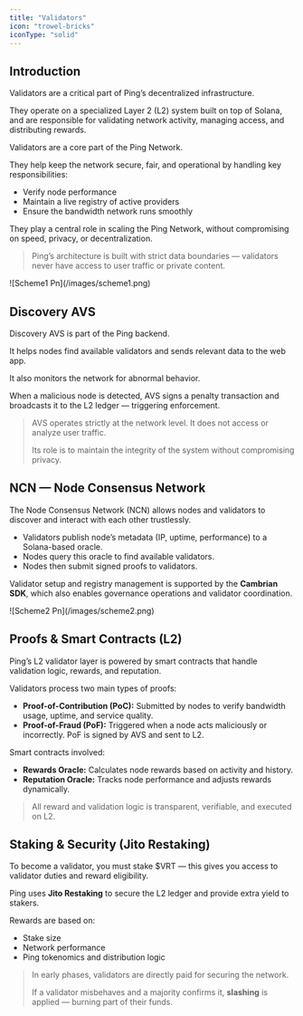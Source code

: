 ```yaml
---
title: "Validators"
icon: "trowel-bricks"
iconType: "solid"
---
```


## Introduction

Validators are a critical part of Ping’s decentralized infrastructure.

They operate on a specialized Layer 2 (L2) system built on top of Solana, and are responsible for validating network activity, managing access, and distributing rewards.

Validators are a core part of the Ping Network.

They help keep the network secure, fair, and operational by handling key responsibilities:

- Verify node performance
- Maintain a live registry of active providers
- Ensure the bandwidth network runs smoothly

They play a central role in scaling the Ping Network, without compromising on speed, privacy, or decentralization.

> Ping’s architecture is built with strict data boundaries — validators never have access to user traffic or private content.

<Frame>
  ![Scheme1 Pn](/images/scheme1.png)
</Frame>

## Discovery AVS

Discovery AVS is part of the Ping backend.

It helps nodes find available validators and sends relevant data to the web app.

It also monitors the network for abnormal behavior.

When a malicious node is detected, AVS signs a penalty transaction and broadcasts it to the L2 ledger — triggering enforcement.

> AVS operates strictly at the network level. It does not access or analyze user traffic.
>
> Its role is to maintain the integrity of the system without compromising privacy.

## NCN — Node Consensus Network

The Node Consensus Network (NCN) allows nodes and validators to discover and interact with each other trustlessly.

- Validators publish node’s metadata (IP, uptime, performance) to a Solana-based oracle.
- Nodes query this oracle to find available validators.
- Nodes then submit signed proofs to validators.

Validator setup and registry management is supported by the **Cambrian SDK**, which also enables governance operations and validator coordination.

<Frame>
  ![Scheme2 Pn](/images/scheme2.png)
</Frame>

## Proofs & Smart Contracts (L2)

Ping’s L2 validator layer is powered by smart contracts that handle validation logic, rewards, and reputation.

Validators process two main types of proofs:

- **Proof-of-Contribution (PoC):** Submitted by nodes to verify bandwidth usage, uptime, and service quality.
- **Proof-of-Fraud (PoF):** Triggered when a node acts maliciously or incorrectly. PoF is signed by AVS and sent to L2.

Smart contracts involved:

- **Rewards Oracle:** Calculates node rewards based on activity and history.
- **Reputation Oracle:** Tracks node performance and adjusts rewards dynamically.

> All reward and validation logic is transparent, verifiable, and executed on L2.

## Staking & Security (Jito Restaking)

To become a validator, you must stake $VRT — this gives you access to validator duties and reward eligibility.

Ping uses **Jito Restaking** to secure the L2 ledger and provide extra yield to stakers.

Rewards are based on:

- Stake size
- Network performance
- Ping tokenomics and distribution logic

> In early phases, validators are directly paid for securing the network.
>
> If a validator misbehaves and a majority confirms it, **slashing** is applied — burning part of their funds.